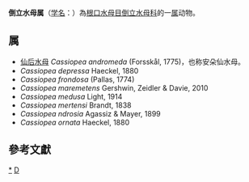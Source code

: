 {{Automatic taxobox
| taxon = Cassiopea
| authority = Péron & Lesueur, 1809
| image = Fkeysmacro.jpg
| image_caption = 倒立水母
}}
'''倒立水母属'''（[[学名|学名]]：{{lang|la|''Cassiopea''}}）為[[根口水母目|根口水母目]][[倒立水母科|倒立水母科]]的一[[属|属]]动物。

==属==
* [[仙后水母|仙后水母]] ''Cassiopea andromeda'' (Forsskål, 1775)，也称安朵仙水母。
* ''Cassiopea depressa'' Haeckel, 1880
* ''Cassiopea frondosa'' (Pallas, 1774)
* ''Cassiopea maremetens'' Gershwin, Zeidler & Davie, 2010
* ''Cassiopea medusa'' Light, 1914
* ''Cassiopea mertensi'' Brandt, 1838
* ''Cassiopea ndrosia'' Agassiz & Mayer, 1899
* ''Cassiopea ornata'' Haeckel, 1880

==參考文獻==
{{reflist}}

{{taxonbar}}

[[Category:_倒立水母科|*]]
[[Category:1809年描述的分类群|D]]